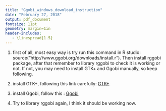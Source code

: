 ```yaml
---
title: "Ggobi_windows_download_instruction"
date: "February 27, 2018"
output: pdf_document
fontsize: 11pt
geometry: margin=1in
header-includes:
   - \linespread{1.5}
---
```




1. first of all, most easy way is try run this command in R studio:    source("http://www.ggobi.org/downloads/install.r").  Then install rggobi package, after that remember to library rggobi to check it is working or not. If not, you may need to install GTK+ and Ggobi manually, so keep following.  


2. install GTK+, following this link carefully: [GTK+](https://www.gtk.org/download/macos.php) 


3. install Ggobi, follow this : [Ggobi](http://www.ggobi.org/downloads/)

4. Try to library rggobi again, I think it should be working now. 
  